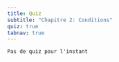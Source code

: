 ```yaml
---
title: Quiz
subtitle: "Chapitre 2: Conditions"
quiz: true
tabnav: true
---
```

```ed-pb
Pas de quiz pour l'instant

```